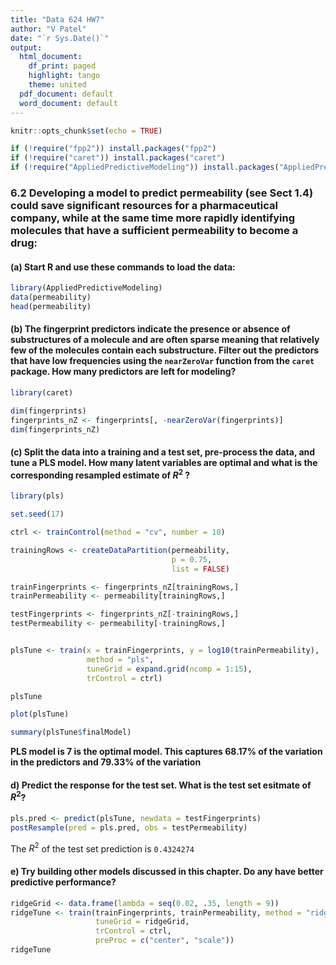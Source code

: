 ---
title: "Data 624 HW7"
author: "V Patel"
date: "`r Sys.Date()`"
output:
  html_document:
    df_print: paged
    highlight: tango
    theme: united
  pdf_document: default
  word_document: default
---

```{r setup, include=FALSE}
knitr::opts_chunk$set(echo = TRUE)
```


```{r message=FALSE, warning=FALSE}
if (!require("fpp2")) install.packages("fpp2")
if (!require("caret")) install.packages("caret")
if (!require("AppliedPredictiveModeling")) install.packages("AppliedPredictiveModeling")
```


### 6.2 Developing a model to predict permeability (see Sect 1.4) could save significant resources for a pharmaceutical company, while at the same time more rapidly identifying molecules that have a sufficient permeability to become a drug:

#### (a) Start R and use these commands to load the data:

```{r}
library(AppliedPredictiveModeling)
data(permeability)
head(permeability)
```


#### (b) The fingerprint predictors indicate the presence or absence of substructures of a molecule and are often sparse meaning that relatively few of the molecules contain each substructure. Filter out the predictors that have low frequencies using the `nearZeroVar` function from the `caret` package. How many predictors are left for modeling?

```{r warning=FALSE}
library(caret)

dim(fingerprints)
fingerprints_nZ <- fingerprints[, -nearZeroVar(fingerprints)]
dim(fingerprints_nZ)
```

#### (c) Split the data into a training and a test set, pre-process the data, and tune a PLS model. How many latent variables are optimal and what is the corresponding resampled estimate of $R^2$ ?

```{r }
library(pls)

set.seed(17)

ctrl <- trainControl(method = "cv", number = 10)

trainingRows <- createDataPartition(permeability, 
                                    p = 0.75, 
                                    list = FALSE)

trainFingerprints <- fingerprints_nZ[trainingRows,]
trainPermeability <- permeability[trainingRows,]

testFingerprints <- fingerprints_nZ[-trainingRows,]
testPermeability <- permeability[-trainingRows,]


plsTune <- train(x = trainFingerprints, y = log10(trainPermeability),
                 method = "pls",
                 tuneGrid = expand.grid(ncomp = 1:15),
                 trControl = ctrl)

plsTune

plot(plsTune)

summary(plsTune$finalModel)
```

**PLS model is 7 is the optimal model. This captures 68.17% of the variation in the predictors and 79.33% of the variation**


#### d) Predict the response for the test set. What is the test set esitmate of $R^2$?


```{r}
pls.pred <- predict(plsTune, newdata = testFingerprints)
postResample(pred = pls.pred, obs = testPermeability)
```

The $R^2$ of the test set prediction is `0.4324274` 


#### e) Try building other models discussed in this chapter. Do any have better predictive performance?

```{r warning=FALSE}
ridgeGrid <- data.frame(lambda = seq(0.02, .35, length = 9))
ridgeTune <- train(trainFingerprints, trainPermeability, method = "ridge",
                   tuneGrid = ridgeGrid, 
                   trControl = ctrl,
                   preProc = c("center", "scale"))
ridgeTune
```



